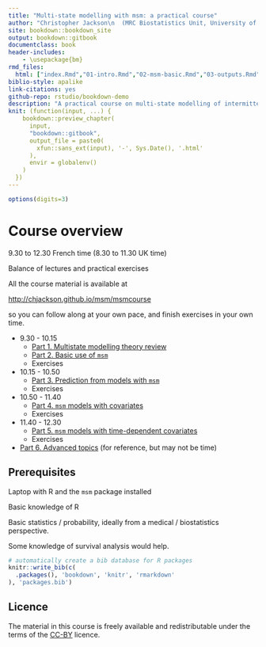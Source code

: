 ```yaml
--- 
title: "Multi-state modelling with msm: a practical course"
author: "Christopher Jackson\n  (MRC Biostatistics Unit, University of Cambridge)\n <chris.jackson@mrc-bsu.cam.ac.uk>"
site: bookdown::bookdown_site
output: bookdown::gitbook
documentclass: book
header-includes:
    - \usepackage{bm}
rmd_files: 
  html: ["index.Rmd","01-intro.Rmd","02-msm-basic.Rmd","03-outputs.Rmd","04-covariates.Rmd","05-timedep.Rmd","06-advanced.Rmd"]
biblio-style: apalike
link-citations: yes
github-repo: rstudio/bookdown-demo
description: "A practical course on multi-state modelling of intermittently-observed data using the msm package for R"
knit: (function(input, ...) {
    bookdown::preview_chapter(
      input,
      "bookdown::gitbook",
      output_file = paste0(
        xfun::sans_ext(input), '-', Sys.Date(), '.html'
      ),
      envir = globalenv()
    )
  })
---
```


```r
options(digits=3)
```

# Course overview {-}

9.30 to 12.30 French time (8.30 to 11.30 UK time)

Balance of lectures and practical exercises 

All the course material is available at 

[http://chjackson.github.io/msm/msmcourse](http://chjackson.github.io/msm/msmcourse)

so you can follow along at your own pace, and finish exercises in your own time. 


* 9.30 - 10.15 
    - [Part 1. Multistate modelling theory review](#theory)
    - [Part 2. Basic use of `msm`](#msmbasic)
    - Exercises
    
* 10.15 - 10.50 
    - [Part 3. Prediction from models with `msm`](#outputs)
    - Exercises
    
* 10.50 - 11.40
    - [Part 4. `msm` models with covariates](#covariates)
    - Exercises

* 11.40 - 12.30
    - [Part 5. `msm` models with time-dependent covariates](#timedep)
    - Exercises 
    
* [Part 6. Advanced topics](#advanced) (for reference, but may not be time)


## Prerequisites {-}

Laptop with R and the `msm` package installed 

Basic knowledge of R 

Basic statistics / probability, ideally from a medical / biostatistics perspective.  

Some knowledge of survival analysis would help. 


```r
# automatically create a bib database for R packages
knitr::write_bib(c(
  .packages(), 'bookdown', 'knitr', 'rmarkdown'
), 'packages.bib')
```


## Licence {-}

The material in this course is freely available and redistributable under the terms of the [CC-BY](https://creativecommons.org/licenses/) licence.
